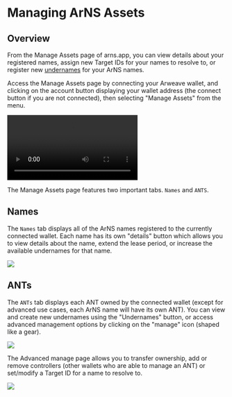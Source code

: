 # Managing ArNS Assets

## Overview

From the Manage Assets page of arns.app, you can view details about your registered names, assign new Target IDs for your names to resolve to, or register new [undernames](../../arns.md#under_names) for your ArNS names.

Access the Manage Assets page by connecting your Arweave wallet, and clicking on the account button displaying your wallet address (the connect button if you are not connected), then selecting "Manage Assets" from the menu.

<video className="amazingdiagram" controls>
  <source src="https://arweave.net/oyAXOOoEm8Z7U0pKqnGyRSf22uN3XtiFbKIUNyAfG78" type="video/mp4"></source>
  Your browser does not support the video tag.
</video>

The Manage Assets page features two important tabs. `Names` and `ANTS`.

## Names

The `Names` tab displays all of the ArNS names registered to the currently connected wallet. Each name has its own "details" button which allows you to view details about the name, extend the lease period, or increase the available undernames for that name.

<img className="amazingdiagram" src="https://arweave.net/oxnzcLKeJr1HE_J6s33mMnlUZcP47uBMrjmw5t-g3BE"></img>

## ANTs

The `ANTs` tab displays each ANT owned by the connected wallet (except for advanced use cases, each ArNS name will have its own ANT). You can view and create new undernames using the "Undernames" button, or access advanced management options by clicking on the "manage" icon (shaped like a gear).

<img className="amazingdiagram" src="https://arweave.net/7A4rF9H9R2sHTzQ0GZoM8bse4IffUW-eXnVHxxF3oMo"></img>

The Advanced manage page allows you to transfer ownership, add or remove controllers (other wallets who are able to manage an ANT) or set/modify a Target ID for a name to resolve to.

<img className="amazingdiagram" src="https://arwewave.net/qM9jBw23cU-eMoLL88erJiuIN4yqjIrRsh5kfc8JG0g"></img>